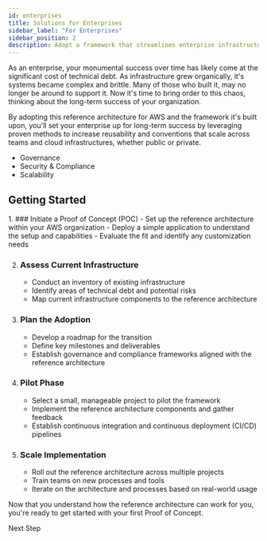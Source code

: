 ```yaml
---
id: enterprises
title: Solutions for Enterprises
sidebar_label: "For Enterprises"
sidebar_position: 2
description: Adopt a framework that streamlines enterprise infrastructure
---
```


<Intro>
  As an enterprise, your monumental success over time has likely come at the significant cost of technical debt. As infrastructure grew organically, it's systems became complex and brittle. Many of those who built it, may no longer be around to support it. Now it's time to bring order to this chaos, thinking about the long-term success of your organization.
</Intro>

By adopting this reference architecture for AWS and the framework it's built upon, you'll set your enterprise up for long-term success by leveraging proven methods to increase reusability and conventions that scale across teams and cloud infrastructures, whether public or private.

- Governance
- Security & Compliance
- Scalability

## Getting Started

<Steps>
1. ### Initiate a Proof of Concept (POC)
   - Set up the reference architecture within your AWS organization
   - Deploy a simple application to understand the setup and capabilities
   - Evaluate the fit and identify any customization needs

2. ### Assess Current Infrastructure
   - Conduct an inventory of existing infrastructure
   - Identify areas of technical debt and potential risks
   - Map current infrastructure components to the reference architecture

3. ### Plan the Adoption
   - Develop a roadmap for the transition
   - Define key milestones and deliverables
   - Establish governance and compliance frameworks aligned with the reference architecture

4. ### Pilot Phase
   - Select a small, manageable project to pilot the framework
   - Implement the reference architecture components and gather feedback
   - Establish continuous integration and continuous deployment (CI/CD) pipelines

5. ### Scale Implementation
   - Roll out the reference architecture across multiple projects
   - Train teams on new processes and tools
   - Iterate on the architecture and processes based on real-world usage
</Steps>

<ActionCard title="What comes next?">
  Now that you understand how the reference architecture can work for you, you're ready to get started with your first Proof of Concept.

  <PrimaryCTA to="/layers/foundation">Next Step</PrimaryCTA>
</ActionCard>

